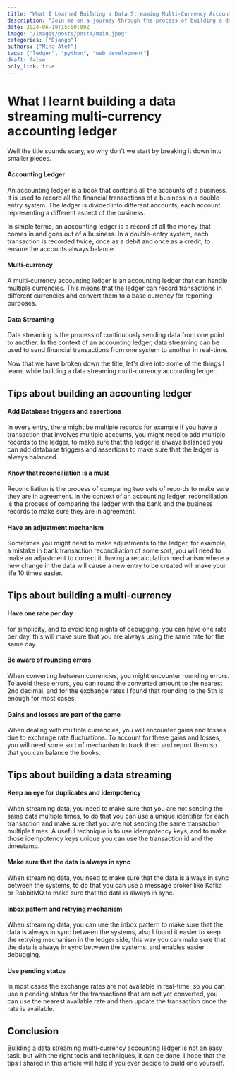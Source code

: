 ```yaml
---
title: "What I Learned Building a Data Streaming Multi-Currency Accounting Ledger"
description: "Join me on a journey through the process of building a data streaming multi-currency accounting ledger "
date: 2024-06-19T15:00:00Z
image: "/images/posts/post4/main.jpeg"
categories: ["Django"]
authors: ["Mina Atef"]
tags: ["ledger", "python", "web development"]
draft: false
only_link: true
---
```


# What I learnt building a data streaming multi-currency accounting ledger

Well the title sounds scary, so why don't we start by breaking it down into smaller pieces.

#### Accounting Ledger

An accounting ledger is a book that contains all the accounts of a business. It is used to record all the financial transactions of a business in a double-entry system. The ledger is divided into different accounts, each account representing a different aspect of the business.

In simple terms, an accounting ledger is a record of all the money that comes in and goes out of a business. In a double-entry system, each transaction is recorded twice, once as a debit and once as a credit, to ensure the accounts always balance.

#### Multi-currency

A multi-currency accounting ledger is an accounting ledger that can handle multiple currencies. This means that the ledger can record transactions in different currencies and convert them to a base currency for reporting purposes.

#### Data Streaming

Data streaming is the process of continuously sending data from one point to another. In the context of an accounting ledger, data streaming can be used to send financial transactions from one system to another in real-time.

Now that we have broken down the title, let's dive into some of the things I learnt while building a data streaming multi-currency accounting ledger.

## Tips about building an accounting ledger

#### Add Database triggers and assertions

In every entry, there might be multiple records for example if you have a transaction that involves multiple accounts, you might need to add multiple records to the ledger, to make sure that the ledger is always balanced you can add database triggers and assertions to make sure that the ledger is always balanced.

#### Know that reconciliation is a must

Reconciliation is the process of comparing two sets of records to make sure they are in agreement. In the context of an accounting ledger, reconciliation is the process of comparing the ledger with the bank and the business records to make sure they are in agreement.

#### Have an adjustment mechanism

Sometimes you might need to make adjustments to the ledger, for example, a mistake in bank transaction reconciliation of some sort, you will need to make an adjustment to correct it. having a recalculation mechanism where a new change in the data will cause a new entry to be created will make your life 10 times easier.

## Tips about building a multi-currency

#### Have one rate per day

for simplicity, and to avoid long nights of debugging, you can have one rate per day, this will make sure that you are always using the same rate for the same day.

#### Be aware of rounding errors

When converting between currencies, you might encounter rounding errors. To avoid these errors, you can round the converted amount to the nearest 2nd decimal, and for the exchange rates I found that rounding to the 5th is enough for most cases.

#### Gains and losses are part of the game

When dealing with multiple currencies, you will encounter gains and losses due to exchange rate fluctuations. To account for these gains and losses, you will need some sort of mechanism to track them and report them so that you can balance the books.

## Tips about building a data streaming

#### Keep an eye for duplicates and idempotency

When streaming data, you need to make sure that you are not sending the same data multiple times, to do that you can use a unique identifier for each transaction and make sure that you are not sending the same transaction multiple times.
A useful technique is to use idempotency keys, and to make those idempotency keys unique you can use the transaction id and the timestamp.

#### Make sure that the data is always in sync

When streaming data, you need to make sure that the data is always in sync between the systems, to do that you can use a message broker like Kafka or RabbitMQ to make sure that the data is always in sync.

#### Inbox pattern and retrying mechanism

When streaming data, you can use the inbox pattern to make sure that the data is always in sync between the systems,
also I found it easier to keep the retrying mechanism in the ledger side, this way you can make sure that the data is always in sync between the systems. and enables easier debugging.

#### Use pending status

In most cases the exchange rates are not available in real-time, so you can use a pending status for the transactions that are not yet converted, you can use the nearest available rate and then update the transaction once the rate is available.

## Conclusion

Building a data streaming multi-currency accounting ledger is not an easy task, but with the right tools and techniques, it can be done. I hope that the tips I shared in this article will help if you ever decide to build one yourself.
